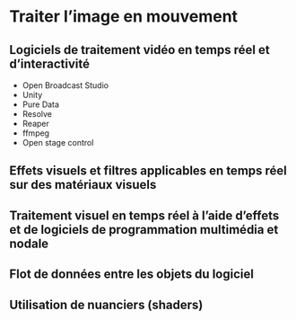 # Traiter l'image en mouvement{#traiter}

## Logiciels de traitement vidéo en temps réel et d’interactivité {#logiciels_de_traitement_video_temps_reel}
* Open Broadcast Studio
* Unity
* Pure Data
* Resolve
* Reaper 
* ffmpeg
* Open stage control
 
## Effets visuels et filtres applicables en temps réel sur des matériaux visuels  
## Traitement visuel en temps réel à l’aide d’effets et de logiciels de programmation multimédia et nodale 
## Flot de données entre les objets du logiciel 
## Utilisation de nuanciers (shaders) 